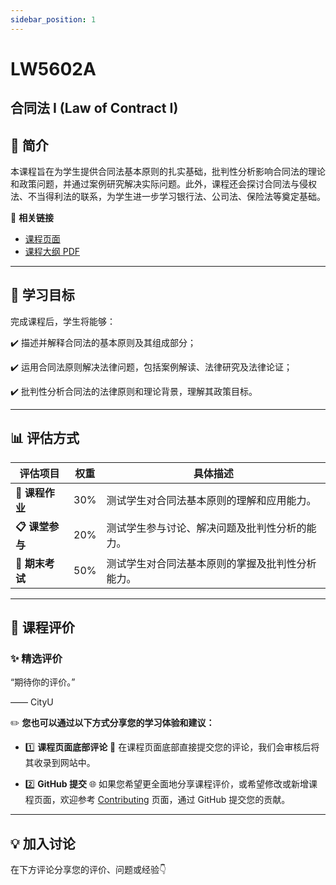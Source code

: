 ```yaml
---
sidebar_position: 1
---
```


# LW5602A
## 合同法 I (Law of Contract I)

## **📘 简介**
本课程旨在为学生提供合同法基本原则的扎实基础，批判性分析影响合同法的理论和政策问题，并通过案例研究解决实际问题。此外，课程还会探讨合同法与侵权法、不当得利法的联系，为学生进一步学习银行法、公司法、保险法等奠定基础。

🔗 **相关链接**
- [课程页面](https://www.cityu.edu.hk/catalogue/pg/202425/course/LW5602A.htm)
- [课程大纲 PDF](https://www.cityu.edu.hk/catalogue/pg/202425/course/LW5602A.pdf)

---

## **🎯 学习目标**

完成课程后，学生将能够：

✔️ 描述并解释合同法的基本原则及其组成部分；

✔️ 运用合同法原则解决法律问题，包括案例解读、法律研究及法律论证；

✔️ 批判性分析合同法的法律原则和理论背景，理解其政策目标。

---

## **📊 评估方式**

| **评估项目**         | **权重** | **具体描述**                                                                                       |
|---------------------|---------|---------------------------------------------------------------------------------------------------|
| **📂 课程作业**       | 30%     | 测试学生对合同法基本原则的理解和应用能力。                                                           |
| **📋 课堂参与**       | 20%     | 测试学生参与讨论、解决问题及批判性分析的能力。                                                         |
| **📂 期末考试**       | 50%     | 测试学生对合同法基本原则的掌握及批判性分析能力。                                                       |

---

## **💬 课程评价**

### ✨ **精选评价**
<div className={commentStyles.commentBox}>
    <p className={commentStyles.commentText}>
        “期待你的评价。”
    </p>
    <p className={commentStyles.commentAuthor}>—— CityU</p>
</div>

✏️ **您也可以通过以下方式分享您的学习体验和建议：**

- 1️⃣ **课程页面底部评论**
💬 在课程页面底部直接提交您的评论，我们会审核后将其收录到网站中。

- 2️⃣ **GitHub 提交**
🌐 如果您希望更全面地分享课程评价，或希望修改或新增课程页面，欢迎参考 [Contributing](https://penjc.github.io/CityU/contributing) 页面，通过 GitHub 提交您的贡献。

---

## **💡 加入讨论**

在下方评论分享您的评价、问题或经验👇
<Utterances />
